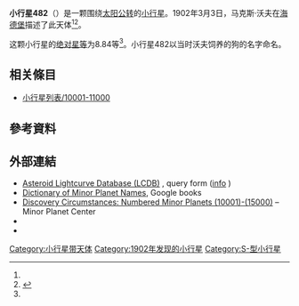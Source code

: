 {{Infobox planet
 | minorplanet     = yes
 | name            = 482 Petrina
 | background      = #D6D6D6
 | image = 
 | image_size      = 
 | caption         =
 | discovery_ref   =  <ref name="MPC-object" />
 | discoverer      = [[马克斯·沃夫|马克斯·沃夫]]
 | discovery_site  = [[海德堡|海德堡]]
 | discovered      = 1902年3月3日
 | mpc_name        = 482 Petrina
 | alt_names       = 482 Petrina
 | pronounced      = 
 | named_after     = <ref name="MPC-object" />
 | mp_category     = [[主帶小行星|主帶小行星]] <ref name="MPC-object" /><ref name="jpldata" />
 | orbit_ref       = <ref name="a">[http://ssd.jpl.nasa.gov/sbdb.cgi?sstr=482 482] {{Wayback|url=http://ssd.jpl.nasa.gov/sbdb.cgi?sstr=482 |date=20140901232625 }}，小行星數據庫瀏覽器（JPL Small-Body Database Browser）－[[美国国家航空航天局|美国国家航空航天局]]喷气推进实验室</ref>
 | epoch           = 2018-03-23.0（[[儒略日|JD]] 2458200.5）
 | uncertainty     = 0
 | observation_arc = 
 | aphelion = {{convert|3.290|AU|km|3|abbr=on|lk=out}}
 | perihelion      = {{convert|2.7065731|AU|km|3|abbr=on}}
 | semimajor       = 2.9983791
 | eccentricity    = 0.0973212
 | period          = 5.19[[儒略年|yr]]
 | mean_anomaly    = 40.66869[[度|°]]
 | mean_motion     = {{Deg2DMS|0.18983400|sup=ms}} / day
 | inclination     = 14.47354
 | asc_node        = 179.40111°
 | arg_peri        = 87.07390
 | mean_diameter   = 
 | rotation        = 
 | albedo          =
 | spectral_type   =
 | abs_magnitude   = 8.84<ref name="jpldata" />
}}
'''小行星482'''（{{lang-en|482 Petrina}}）是一颗围绕[[太阳|太阳]][[公转|公转]]的[[小行星|小行星]]。1902年3月3日，马克斯·沃夫在[[海德堡|海德堡]]描述了此天体<ref name="a" /><ref>{{cite news|title=小行星列表|url=http://cfa-www.harvard.edu/iau/lists/NumberedMPs.txt|accessdate=2018-10-19|newspaper=哈佛大学|archive-date=2008-05-17|archive-url=https://web.archive.org/web/20080517010638/http://cfa-www.harvard.edu/iau/lists/NumberedMPs.txt|dead-url=no}}</ref>。

这颗小行星的[[绝对星等|绝对星等]]为8.84等<ref name="a" />。小行星482以当时沃夫饲养的狗的名字命名。

== 相关條目 ==
*[[小行星列表/10001-11000|小行星列表/10001-11000]]

== 參考資料 ==
{{reflist|refs=

<ref name="jpldata">{{cite web
 |type         = 2018-01-26 last obs.
 |title        = JPL Small-Body Database Browser:482 Petrina-482 Petrina
 |url          = https://ssd.jpl.nasa.gov/sbdb.cgi?sstr=482
 |publisher    = [[Jet_Propulsion_Laboratory|Jet Propulsion Laboratory]]
 |accessdate   = 28 March 2018
 |archive-date = 2020-08-03
 |archive-url  = https://web.archive.org/web/20200803123216/https://ssd.jpl.nasa.gov/sbdb.cgi?sstr=482
 |dead-url     = no
}}</ref>

<ref name="MPC-object">{{cite web
  |title      = 482 Petrina
  |work      = Minor Planet Center
  |url      = https://www.minorplanetcenter.net/db_search/show_object?object_id=482
  |accessdate      = 28 March 2018
  |archive-date      = 2016-08-16
  |archive-url      = https://web.archive.org/web/20160816191855/http://www.minorplanetcenter.net/db_search/show_object?object_id=482
  |dead-url      = no
  }}</ref>

}}

==  外部連結 ==
* [http://www.minorplanet.info/PHP/lcdbsummaryquery.php Asteroid Lightcurve Database (LCDB)] {{Wayback|url=http://www.minorplanet.info/PHP/lcdbsummaryquery.php |date=20171210173955 }}, query form ([http://www.minorplanet.info/lightcurvedatabase.html info] {{Wayback|url=http://www.minorplanet.info/lightcurvedatabase.html |date=20171216050541 }})
* [https://books.google.com/books?id=aeAg1X7afOoC&pg Dictionary of Minor Planet Names], Google books
* [http://www.minorplanetcenter.net/iau/lists/NumberedMPs010001.html Discovery Circumstances: Numbered Minor Planets (10001)-(15000)] {{Wayback|url=http://www.minorplanetcenter.net/iau/lists/NumberedMPs010001.html |date=20180612162317 }} – Minor Planet Center
* {{AstDys|482}}
* {{JPL small body}}

{{Minor Planet Number|[[小行星481|小行星481]]|[[小行星483|小行星483]]}}
{{小天体}}

[[Category:小行星带天体|Category:小行星带天体]]
[[Category:1902年发现的小行星|Category:1902年发现的小行星]]
[[Category:S-型小行星|Category:S-型小行星]]